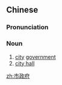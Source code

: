 ==Chinese==
{{zh-forms|type=12}}

===Pronunciation===
{{zh-pron
|m=shìzhèngfǔ
|c=si5 zing3 fu2
|mn=chhī-chèng-hú
|cat=n
}}

===Noun===
{{zh-noun}}

# [[city]] [[government]]
# [[city hall]]

[[zh:市政府]]